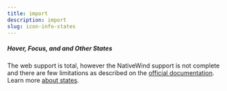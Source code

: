 ```yaml
---
title: import
description: import
slug: icon-info-states
---
```


##### Hover, Focus, and and Other States

The web support is total, however the NativeWind support is not complete and there are few limitations as described on the [official documentation](https://www.nativewind.dev/core-concepts/states).
Learn more [about states](/docs/state-management).
